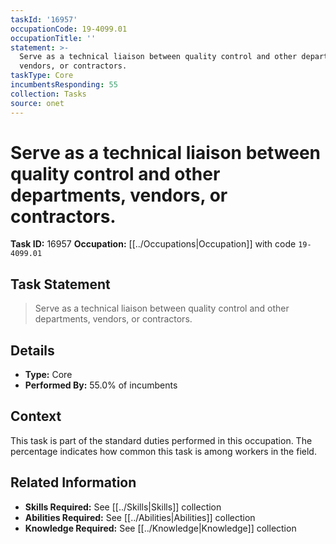 ```yaml
---
taskId: '16957'
occupationCode: 19-4099.01
occupationTitle: ''
statement: >-
  Serve as a technical liaison between quality control and other departments,
  vendors, or contractors.
taskType: Core
incumbentsResponding: 55
collection: Tasks
source: onet
---
```

# Serve as a technical liaison between quality control and other departments, vendors, or contractors.

**Task ID:** 16957
**Occupation:** [[../Occupations|Occupation]] with code `19-4099.01`

## Task Statement

> Serve as a technical liaison between quality control and other departments, vendors, or contractors.

## Details

- **Type:** Core
- **Performed By:** 55.0% of incumbents

## Context

This task is part of the standard duties performed in this occupation. The percentage indicates how common this task is among workers in the field.

## Related Information

- **Skills Required:** See [[../Skills|Skills]] collection
- **Abilities Required:** See [[../Abilities|Abilities]] collection
- **Knowledge Required:** See [[../Knowledge|Knowledge]] collection
